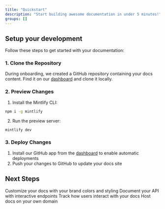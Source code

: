 ```yaml
---
title: "Quickstart" 
description: "Start building awesome documentation in under 5 minutes!"
groups: []
---
```


## Setup your development

Follow these steps to get started with your documentation:

### 1. Clone the Repository

During onboarding, we created a GitHub repository containing your docs content. Find it on our [dashboard](https://dashboard.mintlify.com) and clone it locally.

### 2. Preview Changes

1. Install the Mintlify CLI:
```bash
npm i -g mintlify
```

2. Run the preview server:
```bash
mintlify dev
```

### 3. Deploy Changes

1. Install our GitHub app from the [dashboard](https://dashboard.mintlify.com) to enable automatic deployments
2. Push your changes to GitHub to update your docs site

## Next Steps

<CardGroup>

<Card title="Style Your Docs" icon="paintbrush" href="/settings/global">
  Customize your docs with your brand colors and styling
</Card>

<Card title="Add API Endpoints" icon="square-code" href="/api-playground/configuration">
  Document your API with interactive endpoints
</Card>

<Card title="Add Analytics" icon="chart-mixed" href="/analytics/supported-integrations">
  Track how users interact with your docs
</Card>

<Card title="Custom Domain" icon="browser" href="/settings/custom-domain/subdomain">
  Host docs on your own domain
</Card>

</CardGroup>